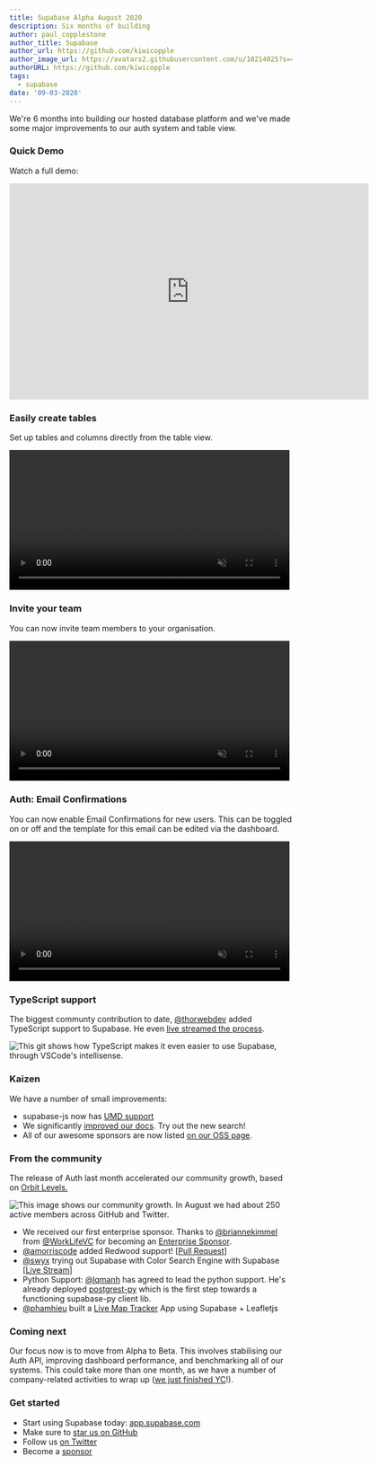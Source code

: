 ```yaml
---
title: Supabase Alpha August 2020
description: Six months of building
author: paul_copplestone
author_title: Supabase
author_url: https://github.com/kiwicopple
author_image_url: https://avatars2.githubusercontent.com/u/10214025?s=400&u=c6775be2ae667e2acae3ccd347fed62bb3f5b3e7&v=4
authorURL: https://github.com/kiwicopple
tags:
  - supabase
date: '09-03-2020'
---
```


We're 6 months into building our hosted database platform and we've made some major improvements to our auth system and table view.

<!--truncate-->

### Quick Demo

Watch a full demo:

<iframe
  className="w-full"
  width="640"
  height="385"
  src="https://www.loom.com/embed/a43084629c7e47828e3a292b60719393"
  frameBorder="0"
  allowFullScreen
></iframe>

### Easily create tables

Set up tables and columns directly from the table view.

<video width="99%" autoPlay="autoplay" loop muted playsInline controls="true">
  <source src="/videos/new-tables.mp4" type="video/mp4" loop muted playsInline />
</video>

### Invite your team

You can now invite team members to your organisation.

<video width="99%" autoPlay="autoplay" loop muted playsInline controls="true">
  <source src="/videos/invite-team.mp4" type="video/mp4" loop muted playsInline />
</video>

### Auth: Email Confirmations

You can now enable Email Confirmations for new users. This can be toggled on or off and the template for this email can be edited via the dashboard.

<video width="99%" autoPlay="autoplay" loop muted playsInline controls="true">
  <source src="/videos/confirm-email.mp4" type="video/mp4" loop muted playsInline />
</video>

### TypeScript support

The biggest communty contribution to date, [@thorwebdev](https://twitter.com/thorwebdev) added TypeScript support to Supabase. He even [live streamed the process](https://twitter.com/thorwebdev/status/1292722189788016641).

![This git shows how TypeScript makes it even easier to use Supabase, through VSCode's intellisense.](/images/blog/typescript-support.gif)

### Kaizen

We have a number of small improvements:

- supabase-js now has [UMD support](https://github.com/supabase/supabase/pull/156)
- We significantly [improved our docs](/docs). Try out the new search!
- All of our awesome sponsors are now listed [on our OSS page](/docs/oss).

### From the community

The release of Auth last month accelerated our community growth, based on [Orbit Levels.](https://github.com/orbit-love/orbit-model)

![This image shows our community growth. In August we had about 250 active members across GitHub and Twitter.](/images/blog/community-august.png)

- We received our first enterprise sponsor. Thanks to [@briannekimmel](https://twitter.com/briannekimmel) from [@WorkLifeVC](https://twitter.com/WorkLifeVC) for becoming an [Enterprise Sponsor](https://github.com/sponsors/supabase).
- [@amorriscode](https://github.com/amorriscode) added Redwood support! [[Pull Request](https://github.com/redwoodjs/redwood/pull/1033)]
- [@swyx](https://twitter.com/swyx) trying out Supabase with Color Search Engine with Supabase [[Live Stream](https://twitter.com/swyx/status/1300538001508896768)]
- Python Support: [@lqmanh](https://github.com/lqmanh) has agreed to lead the python support. He's already deployed [postgrest-py](https://github.com/supabase/postgrest-py) which is the first step towards a functioning supabase-py client lib.
- [@phamhieu](https://github.com/phamhieu) built a [Live Map Tracker](https://github.com/phamhieu/supabase-realtime-map-v2) App using Supabase + Leafletjs

### Coming next

Our focus now is to move from Alpha to Beta. This involves stabilising our Auth API, improving dashboard performance, and benchmarking all of our systems. This could take more than one month, as we have a number of company-related activities to wrap up ([we just finished YC](https://techcrunch.com/2020/08/25/here-are-the-94-companies-from-y-combinators-summer-2020-demo-day-2/)!).

### Get started

- Start using Supabase today: [app.supabase.com](https://app.supabase.com)
- Make sure to [star us on GitHub](https://github.com/supabase/supabase)
- Follow us [on Twitter](https://twitter.com/supabase)
- Become a [sponsor](https://github.com/sponsors/supabase)
